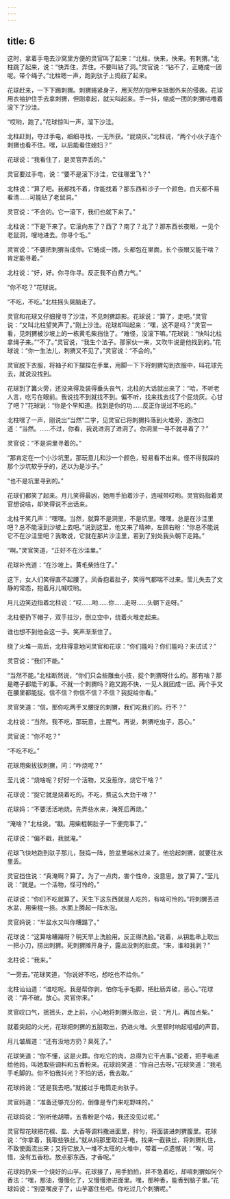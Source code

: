 ```yaml
---
---
---
```

title: 6
---



这时，拿着手电去沙窝里方便的灵官叫了起来：“北柱，快来，快来。有刺猬。”北柱跳了起来，说：“快弄住，弄住。不要叫钻了洞。”灵官说：“钻不了，正蜷成一团呢。带个绳子。”北柱嗯一声，跑到驮子上捣鼓了起来。

花球赶来，一下下踢刺猬。刺猬蜷紧身子，用天然的铠甲来抵御外来的侵袭。花球用衣袖护住手去拿刺猬，但刚拿起，就尖叫起来。手一抖，缩成一团的刺猬咕噜着滚下了沙洼。

“哎哟，跑了。”花球惊叫一声，溜下沙洼。

北柱赶到，夺过手电，细细寻找，一无所获。“屁烧灰。”北柱说，“两个小伙子连个刺猬也看不住。嘿，以后能看住媳妇？”

花球说：“我看住了，是灵官弄丢的。”

灵官要过手电，说：“要不是滚下沙洼，它往哪里飞？”

北柱说：“算了吧。我都找不着，你能找着？那东西和沙子一个颜色，白天都不易看清……可能钻了老鼠洞。”

灵官说：“不会的。它一滚下，我们也就下来了。”

北柱说：“下是下来了。它滚向东了？西了？南了？北了？那东西长夜眼，一见个老鼠洞，嗖地进去。你寻个毛。”

灵官说：“不要把刺猬当成你。它蜷成一团，头都包在里面，长个夜眼又能干啥？肯定能寻着。”

北柱说：“好，好。你寻你寻。反正我不白费力气。”

“你不吃？”花球说。

“不吃，不吃。”北柱摇头晃脑走了。

灵官和花球又仔细搜寻了沙洼，不见刺猬踪影。花球说：“算了，走吧。”灵官说：“又叫北柱望笑声了。”刚上沙洼。花球却叫起来：“嘿，这不是吗？”灵官一看，见刺猬被沙坡上的一栋黄毛柴挡住了。“难怪，没滚下嘛。”花球说：“快叫北柱拿绳子来。”“不了。”灵官说，“我生个法子。那家伙一来，又吹牛说是他找到的。”花球说：“你一生法儿，刺猬又不见了。”灵官说：“不会的。”

灵官脱下衣服，将袖子和下摆捏在手里，用脚一下下将刺猬勾到衣服中，叫花球先去，就说没找到。

花球到了篝火旁，还没来得及装得垂头丧气，北柱的大话就出来了：“哈，不听老人言，吃亏在眼前。我说找不到就找不到。偏不听，找来找去找了个屁烧灰。心甘了吧？”花球说：“你是个早知道。找到是你的功……反正你说过不吃的。”

北柱嘿了一声，刚说出“当然”二字，见灵官已将刺猬抖落到火堆旁，遂改口道：“当然。……不过，你看，我说进洞了进洞了。你洞里一寻不就寻着了？”

灵官说：“不是洞里寻着的。”

“那肯定在一个小沙坑里。那玩意儿和沙一个颜色，轻易看不出来。怪不得我踩的那个沙坑软乎乎的，还以为是沙子。”

“也不是坑里寻到的。”

花球们都笑了起来。月儿笑得最凶，她用手拍着沙子，连喊带哎哟。灵官妈指着灵官想说啥，却笑得说不出话来。

北柱干笑几声：“嘿嘿。当然，就算不是洞里，不是坑里。嘿嘿，总是在沙洼里吧？总不能滚到沙坡上去吧。”说到这里，他又来了精神，左顾右盼：“你总不能说它不在沙洼里吧？我敢说，它就在那片沙洼里，若到了别处我头朝下走路。”

“啊。”灵官笑道，“正好不在沙洼里。”

花球补充道：“在沙坡上。黄毛柴挡住了。”

这下，女人们笑得直不起腰了。凤香抱着肚子，笑得气都喘不过来。莹儿失去了文静的常态，抱着月儿喊哎哟。

月儿边笑边指着北柱说：“哎……哟……你……走呀……头朝下走呀。”

北柱便扔下帽子，双手拄沙，倒立空中，绕着火堆走起来。

谁也想不到他会这一手。笑声渐渐住了。

绕了火堆一周后，北柱得意地问灵官和花球：“你们能吗？你们能吗？来试试？”

灵官说：“我们不能。”

“当然不能。”北柱断然说，“你们只会些雕虫小技，捉个刺猬呀什么的。那有啥？那是瞎子都能干的事。不就一个刺猬吗？跑又跑不快，一见人就团成一团。两个手叉在腰里都能捉。信不信？你信不信？不信？我捉给你看。”

灵官笑道：“信。那你吃两手叉腰捉的刺猬，我们吃我们的。行不？”

北柱说：“当然。我不吃，那玩意，土腥气。再说，刺猬吃虫子，恶心。”

灵官说：“你不吃？”

“不吃不吃。”

花球用柴拔拔刺猬，问：“咋烧呢？”

莹儿说：“烧啥呢？好好一个活物，又没惹你，烧它干啥？”

花球说：“捉它就是烧着吃的。不吃，费这么大劲干啥？”

花球妈：“不要活活地烧。先弄些水来，淹死后再烧。”

“淹啥？”北柱说，“戳。用柴棍朝肚子一下便完事了。”

花球说：“偏不戳，我就淹。”

花球飞快地跑到驮子那儿，鼓捣一阵，脸盆里端水过来了。他拾起刺猬，就要往水里丢。

灵官挡住说：“真淹啊？算了。为了一点肉，害个性命，没意思。放了算了。”莹儿说：“就是。一个活物，怪可怜的。”

花球说：“你们不吃就算了。天生下这东西就是人吃的，有啥可怜的。”将刺猬丢进水盆，用柴棍一捺。水面上腾起一阵水泡。

灵官妈说：“半盆水又叫你糟蹋了。”

花球说：“这算啥糟蹋呀？明天早上洗脸用。反正得洗脸。”说着，从钥匙串上取出一把小刀，捞出刺猬。死刺猬摊开身子，露出没刺的肚皮。“来，谁和我剥？”

北柱说：“我来。”

“一旁去。”花球笑道，“你说好不吃，想吃也不给你。”

北柱讪讪道：“谁吃呢。我是帮你剥，怕你毛手毛脚，把肚肠弄破，恶心。”花球说：“弄不破。放心。灵官你来。”

灵官叹口气，摇摇头，走上前，小心地将刺猬头取出，说：“月儿，再加点柴。”

就着突起的火光，花球把刺猬的五脏取出，扔进火堆。火里顿时响起嗞嗞的声音。

月儿皱眉道：“还有没地方扔？臭死了。”

花球笑道：“你不懂，这是火葬。你吃它的肉，总得为它干点事。”说着，把手电递给他妈，叫她取些调料和五香粉来。花球妈笑道：“你自己去呀。”花球笑道：“我毛手毛脚的。你不怕我抖光？不怕的话，我去取。”

花球妈说：“还是我去吧。”就接过手电筒走向驮子。

灵官妈道：“准备还够充分的，倒像是专门来吃野味的。”

花球妈说：“别听他胡嚼。五香粉是个啥，我还没见过呢。”

灵官帮花球把花椒、盐、大香等调料撒进面里，拌匀，将面装进刺猬腹里。花球说：“你拿着，我取些铁丝。”就从妈那里取过手电，找来一截铁丝，将刺猬扎住，不致使面流出来；又将它放入一堆不太旺的火堆中，带着一点遗憾说：“唉，可惜，没有五香粉。放点那东西，才香呢。”

花球妈扔来一个烧好的山芋。花球接了，用手拍拍，并不急着吃，却喧刺猬如何个香法：“嘿，那油，慢慢化了，又慢慢渗进面里。嘿，那种香，能香到脑子里。”花球妈说：“别耍嘴皮子了，山芋塞住些吧。你吃过几个刺猬呢。”